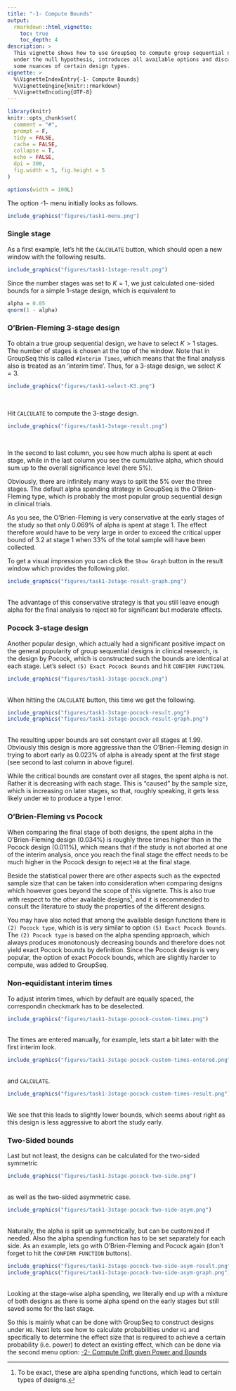 ---
title: "-1- Compute Bounds"
output:
  rmarkdown::html_vignette:
    toc: true
    toc_depth: 4
description: >
  This vignette shows how to use GroupSeq to compute group sequential designs
  under the null hypothesis, introduces all available options and discusses
  some nuances of certain design types.
vignette: >
  %\VignetteIndexEntry{-1- Compute Bounds}
  %\VignetteEngine{knitr::rmarkdown}
  %\VignetteEncoding{UTF-8}
---

```{r knitr-setup, include = FALSE}
library(knitr)
knitr::opts_chunk$set(
  comment = "#",
  prompt = F,
  tidy = FALSE,
  cache = FALSE,
  collapse = T,
  echo = FALSE,
  dpi = 300,
  fig.width = 5, fig.height = 5
)

options(width = 100L)
```

The option -1- menu initially looks as follows.

```{r, out.width = "35%", echo = FALSE}
include_graphics("figures/task1-menu.png")
```

### Single stage

As a first example, let's hit the `CALCULATE` button, which should open a
new window with the following results.

```{r, out.width = "50%"}
include_graphics("figures/task1-1stage-result.png")
```

Since the number stages was set to $K = 1$, we just calculated one-sided
bounds for a simple 1-stage design, which is equivalent to

```{r, echo = TRUE}
alpha = 0.05
qnorm(1 - alpha)
```

### O'Brien-Fleming 3-stage design

To obtain a true group sequential design, we have to select $K > 1$ stages.
The number of stages is chosen at the top of the window.
Note that in GroupSeq this is called
`#Interim Times`, which means that the final analysis also is treated as an
'interim time'. Thus, for a 3-stage design, we select $K = 3$.

```{r, out.width = "25%"}
include_graphics("figures/task1-select-K3.png")
```
<br>

Hit `CALCULATE` to compute the 3-stage design.

```{r, out.width = "50%"}
include_graphics("figures/task1-3stage-result.png")
```

<br>

In the second to last column, you see how much alpha is spent at each stage,
while in the last column you see the cumulative alpha, which should sum up
to the overall significance level (here 5%). 

Obviously, there are infinitely many ways to split the 5% over the three stages.
The default alpha spending strategy in GroupSeq is the O'Brien-Fleming type,
which is probably the most popular group sequential design in clinical trials.

As you see, the O'Brien-Fleming is very conservative at the early stages
of the study so that only 0.069% of alpha is spent at stage 1. The effect 
therefore would have to be very large in order to exceed the critical
upper bound of 3.2 at stage 1 when 33% of the total sample will have been
collected.

To get a visual impression you can click the `Show Graph` button in the result
window which provides the following plot.

```{r, out.width = "50%"}
include_graphics("figures/task1-3stage-result-graph.png")
```

<br>
The advantage of this conservative strategy is that you still leave enough
alpha for the final analysis to reject `H0` for significant but moderate effects.

### Pocock 3-stage design

Another popular design, which actually had a significant positive impact on 
the general popularity of group sequential designs in clinical research, 
is the design by Pocock, which is constructed such the bounds are identical
at each stage. Let's select `(5) Exact Pocock Bounds` and hit `CONFIRM FUNCTION`.

```{r, out.width = "35%", echo = FALSE}
include_graphics("figures/task1-3stage-pocock.png")
```

<br>
When hitting the `CALCULATE` button, this time we get the following.

```{r, out.width = c("55%", "40%"), echo = FALSE,fig.show="hold"}
include_graphics("figures/task1-3stage-pocock-result.png")
include_graphics("figures/task1-3stage-pocock-result-graph.png")
```

<br>
The resulting upper bounds are set constant over all stages at
1.99. Obviously this design is more aggressive than the O'Brien-Fleming design
in trying to abort early as 0.023% of alpha is already spent at the first 
stage (see second to last column in above figure).

While the critical bounds are constant over all stages, the spent alpha is not.
Rather it is decreasing with each stage. This is "caused" by
the sample size, which is increasing on later stages, so that, roughly speaking,
it gets less likely under `H0` to produce a type I error.

### O'Brien-Fleming vs Pocock

When comparing the final stage of both designs, the spent alpha in the
O'Brien-Fleming design (0.034%) is roughly three times higher than in
the Pocock design (0.011%), which means that if the study is not aborted at
one of the interim analysis, once you reach the final stage the effect needs to
be much higher in the Pocock design to reject `H0` at the final stage.

Beside the statistical power there are other aspects such as
the expected sample size that can be taken into
consideration when comparing designs which however goes beyond the scope
of this vignette. This is also true with respect to the other available 
designs^[To be exact, these are alpha spending functions, which lead to
certain types of designs.],
and it is recommended to consult the literature to study the properties
of the different designs.

You may have also noted that among the available design functions there is
`(2) Pocock type`, which is is very similar to option `(5) Exact Pocock Bounds`.
The `(2) Pocock type` is based on the alpha spending approach, 
which always produces monotonously decreasing bounds and therefore does 
not yield exact Pocock bounds by 
definition. Since the Pocock design is very popular, the option of exact Pocock
bounds, which are slightly harder to compute, was added to GroupSeq.


### Non-equidistant interim times

To adjust interim times, which by default are equally spaced, the 
correspondin checkmark has to be deselected.
```{r, out.width = "35%", echo = FALSE}
include_graphics("figures/task1-3stage-pocock-custom-times.png")
```

<br>
The times are entered manually, for example, lets start a bit later with the
first interim look.

```{r, out.width = "35%", echo = FALSE}
include_graphics("figures/task1-3stage-pocock-custom-times-entered.png")
```

<br>
and `CALCULATE`.

```{r, out.width = "50%", echo = FALSE}
include_graphics("figures/task1-3stage-pocock-custom-times-result.png")
```

<br>
We see that this leads to slightly lower bounds, which seems about right as
this design is less aggressive to abort the study early.


### Two-Sided bounds

Last but not least, the designs can be calculated for the two-sided symmetric

```{r, out.width = "35%", echo = FALSE}
include_graphics("figures/task1-3stage-pocock-two-side.png")
```

<br>
as well as the two-sided asymmetric case.

```{r, out.width = "35%", echo = FALSE}
include_graphics("figures/task1-3stage-pocock-two-side-asym.png")
```

<br>
Naturally, the alpha is split up symmetrically, but can be customized if needed.
Also the alpha spending function has to be set separately for each side.
As an example, lets go with O'Brien-Fleming and Pocock again (don't forget to 
hit the `CONFIRM FUNCTION` buttons).


```{r, out.width = c("55%", "40%"), echo = FALSE,fig.show="hold"}
include_graphics("figures/task1-3stage-pocock-two-side-asym-result.png")
include_graphics("figures/task1-3stage-pocock-two-side-asym-graph.png")
```

<br>
Looking at the stage-wise alpha spending, we literally end up with a mixture
of both designs as there is some alpha spend on the early stages but still
saved some for the last stage.

So this is mainly what can be done with GroupSeq to construct designs under `H0`.
Next lets see how to calculate probabilities under `H1` and specifically
to determine the effect size that is required to achieve a certain probability
(i.e. power) to detect an existing effect, which can be done via the second
menu option:
[-2- Compute Drift given Power and Bounds](https://rpahl.github.io/GroupSeq/articles/task-2-compute-drift.html)




